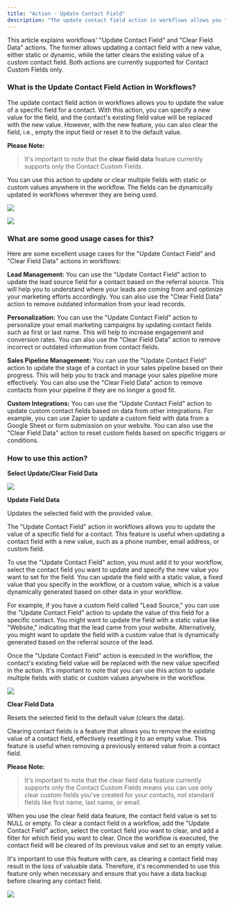 ```yaml
---
title: "Action - Update Contact Field"
description: "The update contact field action in workflows allows you to update the value of a specific field for a contact."
---
```


This article explains workflows' "Update Contact Field" and "Clear Field Data" actions. The former allows updating a contact field with a new value, either static or dynamic, while the latter clears the existing value of a custom contact field. Both actions are currently supported for Contact Custom Fields only.

### What is the Update Contact Field Action in Workflows?

The update contact field action in workflows allows you to update the value of a specific field for a contact. With this action, you can specify a new value for the field, and the contact's existing field value will be replaced with the new value. However, with the new feature, you can also clear the field, i.e., empty the input field or reset it to the default value.

**Please Note:**
>It's important to note that the **clear field data** feature currently supports only the Contact Custom Fields. 

You can use this action to update or clear multiple fields with static or custom values anywhere in the workflow. The fields can be dynamically updated in workflows wherever they are being used. 

![](https://s3.amazonaws.com/cdn.freshdesk.com/data/helpdesk/attachments/production/48222754790/original/u7sODyblgs8x_nW5pGOl2qJv1Tz17ysSsw.png?1651522643)
  
![](https://s3.amazonaws.com/cdn.freshdesk.com/data/helpdesk/attachments/production/48294342484/original/FAi6XchQIy1akMToIVA17M4Hw3ds8JkUkw.png?1682427253)

### What are some good usage cases for this?

Here are some excellent usage cases for the "Update Contact Field" and "Clear Field Data" actions in workflows:

**Lead Management:** You can use the "Update Contact Field" action to update the lead source field for a contact based on the referral source. This will help you to understand where your leads are coming from and optimize your marketing efforts accordingly. You can also use the "Clear Field Data" action to remove outdated information from your lead records.

**Personalization:**  You can use the "Update Contact Field" action to personalize your email marketing campaigns by updating contact fields such as first or last name. This will help to increase engagement and conversion rates. You can also use the "Clear Field Data" action to remove incorrect or outdated information from contact fields.

**Sales Pipeline Management:**  You can use the "Update Contact Field" action to update the stage of a contact in your sales pipeline based on their progress. This will help you to track and manage your sales pipeline more effectively. You can also use the "Clear Field Data" action to remove contacts from your pipeline if they are no longer a good fit.

**Custom Integrations:**  You can use the "Update Contact Field" action to update custom contact fields based on data from other integrations. For example, you can use Zapier to update a custom field with data from a Google Sheet or form submission on your website. You can also use the "Clear Field Data" action to reset custom fields based on specific triggers or conditions.

### How to use this action?

**Select Update/Clear Field Data**

![](https://s3.amazonaws.com/cdn.freshdesk.com/data/helpdesk/attachments/production/48294342638/original/U7JeeSuXWZfT_0kq9rJBEx3UTtDxUP8fRg.png?1682427293)

**Update Field Data**

Updates the selected field with the provided value.

The "Update Contact Field" action in workflows allows you to update the value of a specific field for a contact. This feature is useful when updating a contact field with a new value, such as a phone number, email address, or custom field.

To use the "Update Contact Field" action, you must add it to your workflow, select the contact field you want to update and specify the new value you want to set for the field. You can update the field with a static value, a fixed value that you specify in the workflow, or a custom value, which is a value dynamically generated based on other data in your workflow.

For example, if you have a custom field called "Lead Source," you can use the "Update Contact Field" action to update the value of this field for a specific contact. You might want to update the field with a static value like "Website," indicating that the lead came from your website. Alternatively, you might want to update the field with a custom value that is dynamically generated based on the referral source of the lead.

Once the "Update Contact Field" action is executed in the workflow, the contact's existing field value will be replaced with the new value specified in the action. It's important to note that you can use this action to update multiple fields with static or custom values anywhere in the workflow.

![](https://s3.amazonaws.com/cdn.freshdesk.com/data/helpdesk/attachments/production/48294342805/original/4tGJWIxTlAwclbSAIP8PuzhCgkNMRvEUKw.png?1682427325)

**Clear Field Data**

Resets the selected field to the default value (clears the data).

Clearing contact fields is a feature that allows you to remove the existing value of a contact field, effectively resetting it to an empty value. This feature is useful when removing a previously entered value from a contact field.

**Please Note:**
>It's important to note that the clear field data feature currently supports only the Contact Custom Fields means you can use only clear custom fields you've created for your contacts, not standard fields like first name, last name, or email.

When you use the clear field data feature, the contact field value is set to NULL or empty. To clear a contact field in a workflow, add the "Update Contact Field" action, select the contact field you want to clear, and add a filter for which field you want to clear. Once the workflow is executed, the contact field will be cleared of its previous value and set to an empty value.

It's important to use this feature with care, as clearing a contact field may result in the loss of valuable data. Therefore, it's recommended to use this feature only when necessary and ensure that you have a data backup before clearing any contact field.

![](https://s3.amazonaws.com/cdn.freshdesk.com/data/helpdesk/attachments/production/48294342835/original/X49vUZSOKA-rLyNmLZ7Ualc0ZCmS1g6vNA.png?1682427335)